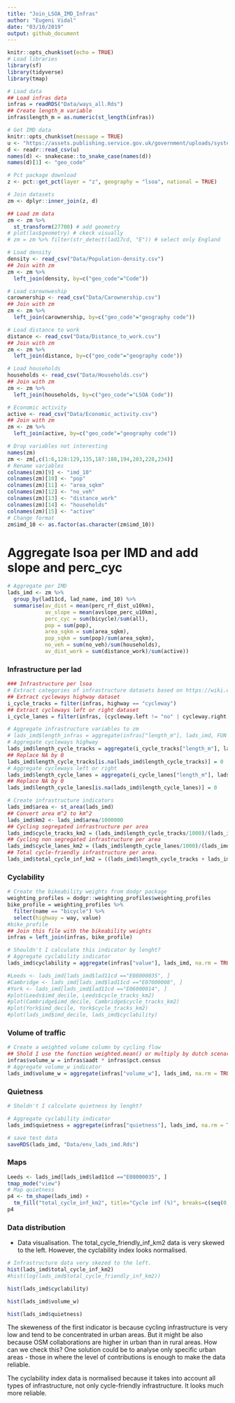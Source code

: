 ```yaml
---
title: "Join_LSOA_IMD_Infras"
author: "Eugeni Vidal"
date: "03/10/2019"
output: github_document
---
```


```r
knitr::opts_chunk$set(echo = TRUE)
# Load libraries
library(sf)
library(tidyverse)
library(tmap)
```

```r
# Load data
## Load infras data
infras = readRDS("Data/ways_all.Rds")
## Create length_m variable
infras$length_m = as.numeric(st_length(infras))
```

```r
# Get IMD data
knitr::opts_chunk$set(message = TRUE)
u <- "https://assets.publishing.service.gov.uk/government/uploads/system/uploads/attachment_data/file/467774/File_7_ID_2015_All_ranks__deciles_and_scores_for_the_Indices_of_Deprivation__and_population_denominators.csv"
d <- readr::read_csv(u)
names(d) <- snakecase::to_snake_case(names(d))
names(d)[1] <- "geo_code"

# Pct package download
z <- pct::get_pct(layer = "z", geography = "lsoa", national = TRUE)

# Join datasets
zm <- dplyr::inner_join(z, d)

## Load zm data
zm <- zm %>% 
  st_transform(27700) # add geometry
# plot(las$geometry) # ckeck visually
# zm = zm %>% filter(str_detect(lad17cd, "E")) # select only England

# Load density
density <- read_csv("Data/Population-density.csv")
## Join with zm
zm <- zm %>%
  left_join(density, by=c("geo_code"="Code"))

# Load carownweship
carownership <- read_csv("Data/Carownership.csv")
## Join with zm
zm <- zm %>%
  left_join(carownership, by=c("geo_code"="geography code"))

# Load distance to work
distance <- read_csv("Data/Distance_to_work.csv")
## Join with zm
zm <- zm %>%
  left_join(distance, by=c("geo_code"="geography code"))

# Load households
households <- read_csv("Data/Households.csv")
## Join with zm
zm <- zm %>%
  left_join(households, by=c("geo_code"="LSOA Code"))

# Economic activity
active <- read_csv("Data/Economic_activity.csv")
## Join with zm
zm <- zm %>%
  left_join(active, by=c("geo_code"="geography code"))
```

```r
# Drop variables not interesting
names(zm)
zm <- zm[,c(1:6,128:129,135,187:188,194,203,228,234)]
# Rename variables
colnames(zm)[9] <- "imd_10"
colnames(zm)[10] <- "pop"
colnames(zm)[11] <- "area_sqkm"
colnames(zm)[12] <- "no_veh"
colnames(zm)[13] <- "distance_work"
colnames(zm)[14] <- "households"
colnames(zm)[15] <- "active"
# Change format
zm$imd_10 <- as.factor(as.character(zm$imd_10))
```

# Aggregate lsoa per IMD and add slope and perc_cyc

```r
# Aggregate per IMD
lads_imd <- zm %>% 
  group_by(lad11cd, lad_name, imd_10) %>% 
  summarise(av_dist = mean(perc_rf_dist_u10km), 
            av_slope = mean(avslope_perc_u10km), 
            perc_cyc = sum(bicycle)/sum(all), 
            pop = sum(pop),
            area_sqkm = sum(area_sqkm),
            pop_sqkm = sum(pop)/sum(area_sqkm),
            no_veh = sum(no_veh)/sum(households),
            av_dist_work = sum(distance_work)/sum(active))
```

### Infrastructure per lad

```r
### Infrastructure per lsoa
# Extract categories of infrastructure datasets based on https://wiki.openstreetmap.org/wiki/Bicycle#cite_note-anyroad-1. 
## Extract cycleways highway dataset
i_cycle_tracks = filter(infras, highway == "cycleway") 
## Extract cycleways left or right dataset
i_cycle_lanes = filter(infras, (cycleway.left != "no" | cycleway.right != "no") & highway != "cycleway")
```

```r
# Aggregate infrastructure variables to zm
# lads_imd$length_infras = aggregate(infras["length_m"], lads_imd, FUN = sum)$length_m
# Aggregate cycleways highway
lads_imd$length_cycle_tracks = aggregate(i_cycle_tracks["length_m"], lads_imd, FUN = sum)$length_m
## Replace NA by 0
lads_imd$length_cycle_tracks[is.na(lads_imd$length_cycle_tracks)] = 0
# Aggregate cycleways left or right
lads_imd$length_cycle_lanes = aggregate(i_cycle_lanes["length_m"], lads_imd, FUN = sum)$length_m
## Replace NA by 0
lads_imd$length_cycle_lanes[is.na(lads_imd$length_cycle_lanes)] = 0
```

```r
# Create infrastructure indicators
lads_imd$area <- st_area(lads_imd)
## Convert area m^2 to km^2
lads_imd$km2 <- lads_imd$area/1000000
## Cycling segregated infrastructure per area
lads_imd$cycle_tracks_km2 = (lads_imd$length_cycle_tracks/1000)/(lads_imd$km2)
## Cycling non segregated infrastructure per area
lads_imd$cycle_lanes_km2 = (lads_imd$length_cycle_lanes/1000)/(lads_imd$km2)
## Total cycle-friendly infrastructure per area.
lads_imd$total_cycle_inf_km2 = ((lads_imd$length_cycle_tracks + lads_imd$length_cycle_lanes)/1000)/(lads_imd$km2)
```

### Cyclability

```r
# Create the bikeability weights from dodgr package
weighting_profiles = dodgr::weighting_profiles$weighting_profiles
bike_profile = weighting_profiles %>%
  filter(name == "bicycle") %>%
  select(highway = way, value)
#bike_profile
## Join this file with the bikeability weights
infras = left_join(infras, bike_profile)
```

```r
# Shouldn't I calculate this indicator by lenght?
# Aggregate cyclability indicator
lads_imd$cyclability = aggregate(infras["value"], lads_imd, na.rm = TRUE, FUN = mean)$value

#Leeds <- lads_imd[lads_imd$lad11cd =="E08000035", ]
#Cambridge <- lads_imd[lads_imd$lad11cd =="E07000008", ]
#York <- lads_imd[lads_imd$lad11cd =="E06000014", ]
#plot(Leeds$imd_decile, Leeds$cycle_tracks_km2)
#plot(Cambridge$imd_decile, Cambridge$cycle_tracks_km2)
#plot(York$imd_decile, York$cycle_tracks_km2)
#plot(lads_imd$imd_decile, lads_imd$cyclability)
```

### Volume of traffic

```r
# Create a weighted volume column by cycling flow
## Shold I use the function weighted.mean() or multiply by dutch scenario as Robin suggested?
infras$volume_w = infras$aadt * infras$pct.census
# Aggregate volume_w indicator
lads_imd$volume_w = aggregate(infras["volume_w"], lads_imd, na.rm = TRUE, FUN = mean)$volume_w
```

### Quietness

```r
# Sholdn't I calculate quietness by lenght?

# Aggregate cyclability indicator
lads_imd$quietness = aggregate(infras["quietness"], lads_imd, na.rm = TRUE, FUN = mean)$quietness
```

```r
# save test data
saveRDS(lads_imd, "Data/env_lads_imd.Rds")
```

### Maps

```r
Leeds <- lads_imd[lads_imd$lad11cd =="E08000035", ]
tmap_mode("view")
# Map quietness
p4 <- tm_shape(lads_imd) +
  tm_fill("total_cycle_inf_km2", title="Cycle inf (%)", breaks=c(seq(0, 1, by=0.25), Inf))
p4
```

### Data distribution

- Data visualisation. The total_cycle_friendly_inf_km2 data is very skewed to the left. However, the cyclability index looks normalised. 

```r
# Infrastructure data very skezed to the left. 
hist(lads_imd$total_cycle_inf_km2)
#hist(log(lads_imd$total_cycle_friendly_inf_km2))
```

```r
hist(lads_imd$cyclability)
```

```r
hist(lads_imd$volume_w)
```

```r
hist(lads_imd$quietness)
```

The skeweness of the first indicator is because cycling infrastructure is very low and tend to be concentrated in urban areas. But it might be also because OSM collaborations are higher in urban than in rural areas. How can we check this? One solution could be to analyse only specific urban areas - those in where the level of contributions is enough to make the data reliable.

The cyclability index data is normalised because it takes into account all types of infrastructure, not only cycle-friendly infrastructure. It looks much more reliable.
